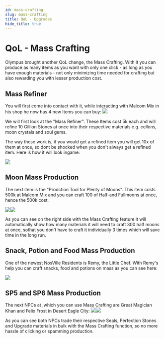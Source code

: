 ```yaml
---
id: mass-crafting
slug: mass-crafting
title: QoL - Upgrades
hide_title: true
---
```


# QoL - Mass Crafting

Olympus brought another QoL change, the Mass Crafting. With it you can produce as many items as you want with only one click - as long as you have enough materials - not only minimizing time needed for crafting but also rewarding you with lesser production cost.

## Mass Refiner
You will first come into contact with it, while interacting with Malcom Mix in his shop he now has 4 new Items you can buy:
![](https://i.imgur.com/dUBkvB6.png)

We will first look at the "Mass Refiner". These Items cost 5k each and will refine 10 Gillion Stones at once into their respective materials e.g. cellons, moon crystals and soul gems.

The way these work is, if you would get a refined item you will get 10x of them at once, so dont be shocked when you don't always get a refined item.
Here is how it will look ingame:

![](https://i.imgur.com/fCylLM8.png)

## Moon Mass Production
The next item is the "Prodction Tool for Plenty of Moons". This item costs 500k at Malcom Mix and you can craft 100 of Half-and Fullmoons at once, hence the 500k cost.

![](https://i.imgur.com/s8Mcz73.png)![](https://i.imgur.com/mY5sY6p.png)

As you can see on the right side with the Mass Crafting feature it will automatically show how many materials it will need to craft 300 half moons at once, sothat you don't have to craft it individually 3 times which will save time in the long run.

## Snack, Potion and Food Mass Production
One of the newest NosVille Residents is Remy, the Little Chef. With Remy's help you can craft snacks, food and potions on mass as you can see here:

![](https://i.imgur.com/t5vR9lM.png)

## SP5 and SP6 Mass Production
The next NPCs at ,which you can use Mass Crafting are Great Magician Khan and Felix Frost in Desert Eagle City:
![](https://i.imgur.com/ASLejHj.png)![](https://i.imgur.com/sUtPAKw.png)

As you can see both NPCs trade their respective Seals, Perfection Stones and Upgrade materials in bulk with the Mass Crafting function, so no more hassle of clicking or spamming production.
